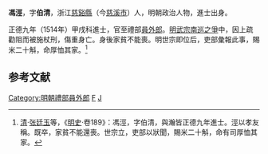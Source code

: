 '''馮涇'''，字'''伯清'''，浙江[[慈谿縣|慈谿縣]]（今[[慈溪市|慈溪市]]）人，明朝政治人物，進士出身。

正德九年（1514年）甲戌科進士，官至禮部[[員外郎|員外郎]]。[[明武宗南巡之爭|明武宗南巡之爭]]中，因上疏勸阻而被施杖刑，傷重身亡。身後家貧不能喪。明世宗即位后，吏部彙報此事，賜米二十斛，命厚恤其家。<ref>[[清|清]]·[[张廷玉|张廷玉]]等，《[[明史|明史]]·卷189》：馮涇，字伯清，與瀚皆正德九年進士。涇以孝友稱。既卒，家貧不能還喪。世宗立，吏部以狀聞，賜米二十斛，命有司厚恤其家。</ref>

==参考文献==
{{reflist}}
{{明朝人物小作品}}
{{正德九年甲戌科殿試金榜}}
{{DEFAULTSORT:Feng馮}}
[[Category:明朝禮部員外郎|Category:明朝禮部員外郎]]
[[Category:慈溪人|F]]
[[Category:慈城冯氏|J]]